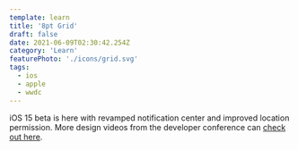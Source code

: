```yaml
---
template: learn
title: '8pt Grid'
draft: false
date: 2021-06-09T02:30:42.254Z
category: 'Learn'
featurePhoto: './icons/grid.svg'
tags:
  - ios
  - apple
  - wwdc
---
```


iOS 15 beta is here with revamped notification center and improved location permission. More design videos from the developer conference can [check out here](https://developer.apple.com/videos/design/).
